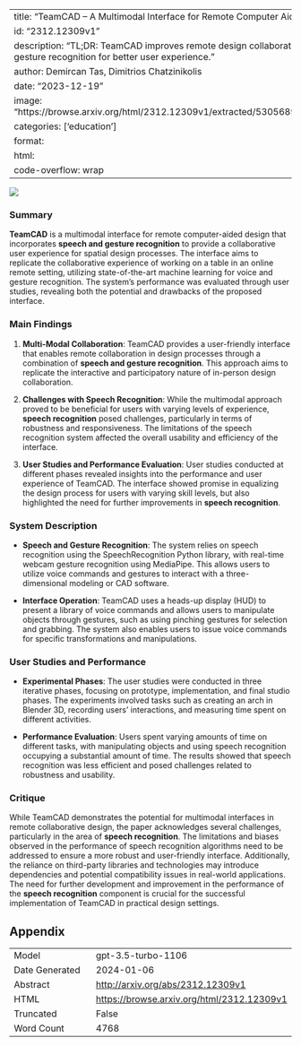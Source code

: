 
---
title: "TeamCAD -- A Multimodal Interface for Remote Computer Aided Design"
id: "2312.12309v1"
description: "TL;DR: TeamCAD improves remote design collaboration with voice and gesture recognition for better user experience."
author: Demircan Tas, Dimitrios Chatzinikolis
date: "2023-12-19"
image: "https://browse.arxiv.org/html/2312.12309v1/extracted/5305689/figures/f11p.png"
categories: ['education']
format:
  html:
    code-overflow: wrap
---

![](https://browse.arxiv.org/html/2312.12309v1/extracted/5305689/figures/f11p.png)

### Summary

**TeamCAD** is a multimodal interface for remote computer-aided design that incorporates **speech and gesture recognition** to provide a collaborative user experience for spatial design processes. The interface aims to replicate the collaborative experience of working on a table in an online remote setting, utilizing state-of-the-art machine learning for voice and gesture recognition. The system's performance was evaluated through user studies, revealing both the potential and drawbacks of the proposed interface.

### Main Findings

1. **Multi-Modal Collaboration**: TeamCAD provides a user-friendly interface that enables remote collaboration in design processes through a combination of **speech and gesture recognition**. This approach aims to replicate the interactive and participatory nature of in-person design collaboration.

2. **Challenges with Speech Recognition**: While the multimodal approach proved to be beneficial for users with varying levels of experience, **speech recognition** posed challenges, particularly in terms of robustness and responsiveness. The limitations of the speech recognition system affected the overall usability and efficiency of the interface.

3. **User Studies and Performance Evaluation**: User studies conducted at different phases revealed insights into the performance and user experience of TeamCAD. The interface showed promise in equalizing the design process for users with varying skill levels, but also highlighted the need for further improvements in **speech recognition**.

### System Description

- **Speech and Gesture Recognition**: The system relies on speech recognition using the SpeechRecognition Python library, with real-time webcam gesture recognition using MediaPipe. This allows users to utilize voice commands and gestures to interact with a three-dimensional modeling or CAD software.

- **Interface Operation**: TeamCAD uses a heads-up display (HUD) to present a library of voice commands and allows users to manipulate objects through gestures, such as using pinching gestures for selection and grabbing. The system also enables users to issue voice commands for specific transformations and manipulations.

### User Studies and Performance

- **Experimental Phases**: The user studies were conducted in three iterative phases, focusing on prototype, implementation, and final studio phases. The experiments involved tasks such as creating an arch in Blender 3D, recording users' interactions, and measuring time spent on different activities.

- **Performance Evaluation**: Users spent varying amounts of time on different tasks, with manipulating objects and using speech recognition occupying a substantial amount of time. The results showed that speech recognition was less efficient and posed challenges related to robustness and usability.

### Critique

While TeamCAD demonstrates the potential for multimodal interfaces in remote collaborative design, the paper acknowledges several challenges, particularly in the area of **speech recognition**. The limitations and biases observed in the performance of speech recognition algorithms need to be addressed to ensure a more robust and user-friendly interface. Additionally, the reliance on third-party libraries and technologies may introduce dependencies and potential compatibility issues in real-world applications. The need for further development and improvement in the performance of the **speech recognition** component is crucial for the successful implementation of TeamCAD in practical design settings.

## Appendix

|          |          |
|----------|----------|
| Model     | gpt-3.5-turbo-1106       |
| Date Generated     | 2024-01-06       |
| Abstract | [http://arxiv.org/abs/2312.12309v1](http://arxiv.org/abs/2312.12309v1)        |
| HTML     | [https://browse.arxiv.org/html/2312.12309v1](https://browse.arxiv.org/html/2312.12309v1)       |
| Truncated       | False       |
| Word Count       | 4768       |